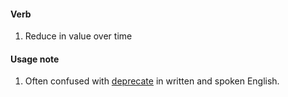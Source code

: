 ==== Verb ====
# Reduce in value over time
==== Usage note ====
# Often confused with [[deprecate]] in written and spoken English.